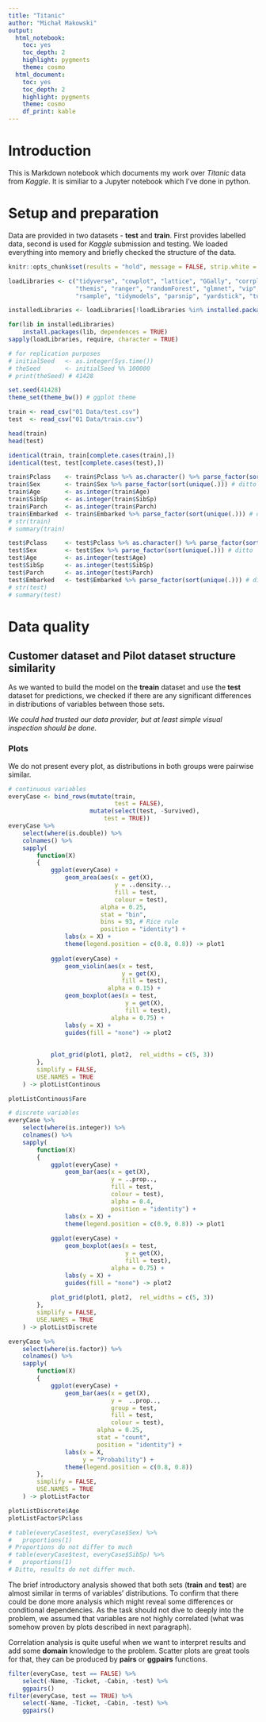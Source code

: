 ```yaml
---
title: "Titanic"
author: "Michał Makowski"
output: 
  html_notebook: 
    toc: yes
    toc_depth: 2
    highlight: pygments
    theme: cosmo
  html_document: 
    toc: yes
    toc_depth: 2
    highlight: pygments
    theme: cosmo
    df_print: kable
---
```


# Introduction

This is Markdown notebook which documents my work over *Titanic* data from *Kaggle*. It is similiar to a Jupyter notebook which I've done in python.


# Setup and preparation

Data are provided in two datasets - **test** and **train**. First provides labelled data, second is used for *Kaggle* submission and testing. We loaded everything into memory and briefly checked the structure of the data. 

```r

knitr::opts_chunk$set(results = "hold", message = FALSE, strip.white = TRUE, warning = FALSE)

loadLibraries <- c("tidyverse", "cowplot", "lattice", "GGally", "corrplot", "pipeR", "caTools",
				   "themis", "ranger", "randomForest", "glmnet", "vip",
				   "rsample", "tidymodels", "parsnip", "yardstick", "tune", "dials")

installedLibraries <- loadLibraries[!loadLibraries %in% installed.packages()]

for(lib in installedLibraries) 
	install.packages(lib, dependences = TRUE)
sapply(loadLibraries, require, character = TRUE)

# for replication purposes
# initialSeed	<- as.integer(Sys.time())
# theSeed		<- initialSeed %% 100000
# print(theSeed) # 41428

set.seed(41428)
theme_set(theme_bw()) # ggplot theme

```


```r

train <- read_csv("01 Data/test.csv")
test  <- read_csv("01 Data/train.csv")

head(train)
head(test)

identical(train, train[complete.cases(train),])
identical(test, test[complete.cases(test),])

```
```r

train$Pclass	<- train$Pclass %>% as.character() %>% parse_factor(sort(unique(.))) # alphabetical order of factors
train$Sex		<- train$Sex %>% parse_factor(sort(unique(.))) # ditto
train$Age		<- as.integer(train$Age)
train$SibSp		<- as.integer(train$SibSp)
train$Parch	    <- as.integer(train$Parch)
train$Embarked	<- train$Embarked %>% parse_factor(sort(unique(.))) # ditto
# str(train)
# summary(train)

```

```r

test$Pclass		<- test$Pclass %>% as.character() %>% parse_factor(sort(unique(.))) # alphabetical order of factors
test$Sex		<- test$Sex %>% parse_factor(sort(unique(.))) # ditto
test$Age		<- as.integer(test$Age)
test$SibSp		<- as.integer(test$SibSp)
test$Parch	    <- as.integer(test$Parch)
test$Embarked	<- test$Embarked %>% parse_factor(sort(unique(.))) # ditto
# str(test)
# summary(test)

```


# Data quality

## Customer dataset and Pilot dataset structure similarity

As we wanted to build the model on the **treain** dataset and use the **test** dataset for predictions, we checked if there are any significant differences in distributions of variables between those sets. 

*We could had trusted our data provider, but at least simple visual inspection should be done.*

### Plots

We do not present every plot, as distributions in both groups were pairwise similar.

```r

# continuous variables
everyCase <- bind_rows(mutate(train, 
							  test = FALSE),
					   mutate(select(test, -Survived),
					   	   test = TRUE))
everyCase %>%
	select(where(is.double)) %>%
	colnames() %>%
	sapply(
		function(X)
		{
			ggplot(everyCase) +
				geom_area(aes(x = get(X), 
							  y = ..density.., 
							  fill = test,
							  colour = test),
						  alpha = 0.25,
						  stat = "bin",
						  bins = 93, # Rice rule
						  position = "identity") +
				labs(x = X) +
				theme(legend.position = c(0.8, 0.8)) -> plot1
				
			ggplot(everyCase) +
				geom_violin(aes(x = test,
								y = get(X),
								fill = test),
							alpha = 0.15) +
				geom_boxplot(aes(x = test, 
								 y = get(X),
								 fill = test),
							 alpha = 0.75) +
				labs(y = X) +
				guides(fill = "none") -> plot2
			
			
			plot_grid(plot1, plot2,  rel_widths = c(5, 3))
		},
		simplify = FALSE,
		USE.NAMES = TRUE
	) -> plotListContinous

plotListContinous$Fare

```

```r

# discrete variables
everyCase %>%
	select(where(is.integer)) %>%
	colnames() %>%
	sapply(
		function(X)
		{
			ggplot(everyCase) +
				geom_bar(aes(x = get(X), 
							 y = ..prop..,
							 fill = test,
							 colour = test),
							 alpha = 0.4,
							 position = "identity") +
				labs(x = X) +
				theme(legend.position = c(0.9, 0.8)) -> plot1
				
			ggplot(everyCase) +
				geom_boxplot(aes(x = test, 
								 y = get(X),
								 fill = test),
							 alpha = 0.75) +
				labs(y = X) +
				guides(fill = "none") -> plot2
			
			plot_grid(plot1, plot2,  rel_widths = c(5, 3))
		},
		simplify = FALSE,
		USE.NAMES = TRUE
	) -> plotListDiscrete

everyCase %>%
	select(where(is.factor)) %>%
	colnames() %>%
	sapply(
		function(X)
		{
			ggplot(everyCase) +
				geom_bar(aes(x = get(X),
							 y =  ..prop..,
							 group = test,
							 fill = test,
							 colour = test),
						 alpha = 0.25,
						 stat = "count",
						 position = "identity") +
				labs(x = X, 
					 y = "Probability") +
				theme(legend.position = c(0.8, 0.8))
		},
		simplify = FALSE,
		USE.NAMES = TRUE
	) -> plotListFactor

plotListDiscrete$Age
plotListFactor$Pclass

# table(everyCase$test, everyCase$Sex) %>%
# 	proportions(1)
# Proportions do not differ to much
# table(everyCase$test, everyCase$SibSp) %>%
# 	proportions(1)
# Ditto, results do not differ much.

```

The brief introductory analysis showed that both sets (**train** and **test**) are almost similar in terms of variables' distributions. To confirm that there could be done more analysis which might reveal some differences or conditional dependencies. As the task should not dive to deeply into the problem, we assumed that variables are not highly correlated (what was somehow proven by plots described in next paragraph).

Correlation analysis is quite useful when we want to interpret results and add some **domain** knowledge to the problem. Scatter plots are great tools for that, they can be produced by **pairs** or **ggpairs** functions.


```r

filter(everyCase, test == FALSE) %>%
	select(-Name, -Ticket, -Cabin, -test) %>%
	ggpairs()
filter(everyCase, test == TRUE) %>%
	select(-Name, -Ticket, -Cabin, -test) %>%
	ggpairs()

```